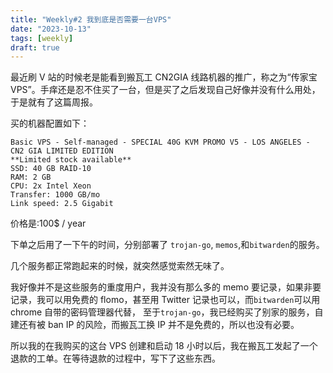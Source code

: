 ```yaml
---
title: "Weekly#2 我到底是否需要一台VPS"
date: "2023-10-13"
tags: [weekly]
draft: true
---
```


最近刷 V 站的时候老是能看到搬瓦工 CN2GIA 线路机器的推广，称之为“传家宝 VPS”。手痒还是忍不住买了一台，但是买了之后发现自己好像并没有什么用处，于是就有了这篇周报。

买的机器配置如下：

```
Basic VPS - Self-managed - SPECIAL 40G KVM PROMO V5 - LOS ANGELES - CN2 GIA LIMITED EDITION
**Limited stock available**
SSD: 40 GB RAID-10
RAM: 2 GB
CPU: 2x Intel Xeon
Transfer: 1000 GB/mo
Link speed: 2.5 Gigabit

```

价格是:100$ / year

下单之后用了一下午的时间，分别部署了 `trojan-go`, `memos`,和`bitwarden`的服务。

几个服务都正常跑起来的时候，就突然感觉索然无味了。

我好像并不是这些服务的重度用户，我并没有那么多的 memo 要记录，如果非要记录，我可以用免费的 flomo，甚至用 Twitter 记录也可以，而`bitwarden`可以用 chrome 自带的密码管理器代替，
至于`trojan-go`，我已经购买了别家的服务，自建还有被 ban IP 的风险，而搬瓦工换 IP 并不是免费的，所以也没有必要。

所以我的在我购买的这台 VPS 创建和启动 18 小时以后，我在搬瓦工发起了一个退款的工单。在等待退款的过程中，写下了这些东西。
